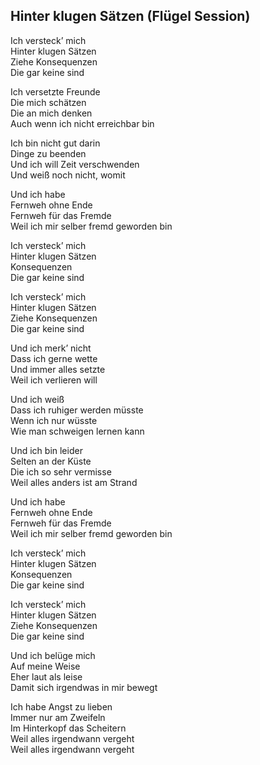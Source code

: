 ## Hinter klugen Sätzen (Flügel Session)

Ich versteck' mich  
Hinter klugen Sätzen  
Ziehe Konsequenzen  
Die gar keine sind  
  
Ich versetzte Freunde  
Die mich schätzen  
Die an mich denken  
Auch wenn ich nicht erreichbar bin  
  
Ich bin nicht gut darin  
Dinge zu beenden  
Und ich will Zeit verschwenden  
Und weiß noch nicht, womit  
  
Und ich habe  
Fernweh ohne Ende  
Fernweh für das Fremde  
Weil ich mir selber fremd geworden bin  
  
  
  
  
Ich versteck' mich  
Hinter klugen Sätzen  
Konsequenzen  
Die gar keine sind  
  
Ich versteck' mich  
Hinter klugen Sätzen  
Ziehe Konsequenzen  
Die gar keine sind  
  
Und ich merk' nicht  
Dass ich gerne wette  
Und immer alles setzte  
Weil ich verlieren will  
  
Und ich weiß  
Dass ich ruhiger werden müsste  
Wenn ich nur wüsste  
Wie man schweigen lernen kann  
  
Und ich bin leider  
Selten an der Küste  
Die ich so sehr vermisse  
Weil alles anders ist am Strand  
  
Und ich habe  
Fernweh ohne Ende  
Fernweh für das Fremde  
Weil ich mir selber fremd geworden bin  
  
Ich versteck' mich  
Hinter klugen Sätzen  
Konsequenzen  
Die gar keine sind  
  
Ich versteck' mich  
Hinter klugen Sätzen  
Ziehe Konsequenzen  
Die gar keine sind  
  
Und ich belüge mich  
Auf meine Weise  
Eher laut als leise  
Damit sich irgendwas in mir bewegt  
  
Ich habe Angst zu lieben  
Immer nur am Zweifeln  
Im Hinterkopf das Scheitern  
Weil alles irgendwann vergeht  
Weil alles irgendwann vergeht
